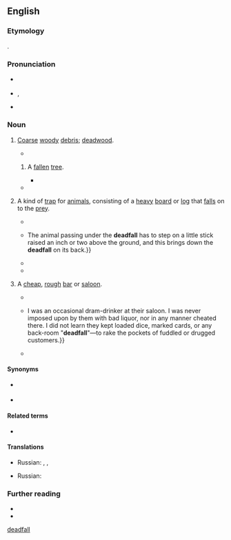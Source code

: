 ==English==
{{was wotd|2018|July|29}}

===Etymology===
{{multiple images
|direction = vertical
|image1 = Fallen trunk in a sacred forest - Flickr - odako1.jpg
|caption1 = Deadfall ''(sense 1)'' in a forest
|image2 = Paiute Deadfall Trap.JPG
|caption2 = A small deadfall ''(sense 2)'' in the style of the [[Paiute]] people of [[North America]]
}}

{{compound|dead|fall|lang=en}}.

===Pronunciation===
* {{a|RP}} {{IPA|/ˈdɛdfɔːl/|lang=en}}
* {{a|GA}} {{enPR|dĕdʹfäl}}, {{IPA|/ˈdɛdfɑl/|lang=en}}
* {{hyphenation|dead|fall|lang=en}}

===Noun===
{{en-noun|~}}

# {{lb|en|uncountable|Canada|US}} [[coarse|Coarse]] [[woody]] [[debris]]; [[deadwood]].
#* {{quote-book|author=Calvin S. Bromfield|chapter=Introduction|title=Geology of the Mount Wilson Quadrangle, Western San Juan Mountains, Colorado:{{nb...|Prepared on Behalf of the U.S. Atomic Energy Commission}}|series=[[w:United States Geological Survey|Geological Survey]] Bulletin|seriesvolume=1227|location=Washington, D.C.|publisher=[[w:United States Government Publishing Office|United States Government Printing Office]]|year=1967|page=6|pageurl=https://books.google.com/books?id=vtBjAAAAIAAJ&pg=RA2-PA6|oclc=4047535|passage=Heaver forest growth on the north-facing slopes, together with considerable '''deadfall''' and soil cover, makes geologic interpretation there difficult.|lang=en}}
## {{lb|en|countable|specifically}} A [[fallen#Adjective|fallen]] [[tree]].
##* {{quote-book|author=Rachel Joan Dale|author2=J. David McMahan|chapter=Research Methodology and Results|title=Cultural Resources Survey of the Proposed North Douglas Highway Extension, Outer Point to Point Hilda (Project No. 68870)|series=Office of History and Archaeology|seriesvolume=report no. 12|location=Anchorage, Ak.|publisher=Office of History and Archaeology, Division of Parks and Outdoor Recreation, {{w|Alaska Department of Natural Resources}}|month=February|year=1988|page=9|pageurl=https://books.google.com/books?id=5Oc0AQAAMAAJ&pg=PT398|oclc=23667003|passage=A fifth negative test pit was excavated near the largest creek at Middle Point. As well, the roots of all '''deadfalls''' within the corridor were examined for the presence of cultural material. '''Deadfalls''' were more common in the drier areas, especially near stream channels.}}
#* {{quote-book|author={{w|Robin Hobb}} [pseudonym; Margaret Astrid Lindholm Ogden]|title=City of Dragons|series=The Rain Wild Chronicles|seriesvolume=3|location=London|publisher=[[w:HarperCollins|Harper Voyager]]|year=2012|isbn=978-0-06-156163-4|passage=We should go up to the forest and see if we can find more dry '''deadfalls'''. That green wood you were trying to burn last night was all smoke and no heat.}}
# {{lb|en|countable|Canada|US|hunting}} A kind of [[trap#Noun|trap]] for [[animal]]s, consisting of a [[heavy]] [[board#Noun|board]] or [[log#Noun|log]] that [[fall#Verb|falls]] on to the [[prey#Noun|prey]].
#* {{quote-book|author=Robert Kennicott|authorlink=Robert Kennicott|chapter=The Quadrupeds of Illinois Injurious and Beneficial to the Farmer. [Wolverine, or Glutton.]|title=Report of the Commissioner of Patents for the Year 1858: Agriculture|series=[[w:United States House of Representatives|House of Representatives]], 35th [[w:United States Congress|Congress]], 2d Session|seriesvolume=executive document no. 105|location=Washington, D.C.|publisher=[[w:James B. Steedman|James B[lair] Steedman]], printer|year=1859|page=246|pageurl=https://books.google.com/books?id=LMdMAAAAYAAJ&pg=PA246|oclc=37847832|passage=It [the wolverine] is so cunning as rarely to enter a '''deadfall''' itself, but will carefully pull it to pieces and then eat the bait in safety. I was informed by hunters at Selkirk Settlement that they sometimes lost the successful result of several days' trapping by a single wolverine, which, following their path, would pull down every '''deadfall''', or destroy any animal already caught.}}
#* {{quote-book|author=John J. Rowan|chapter=The Trapper|title=The Emigrant and Sportsman in Canada.{{nb...|Some Experiences of an Old Country Settler. With Sketches of Canadian Life, Sporting Adventures, and Observations on the Forests and Fauna.}}|location=London|publisher={{w|Edward Stanford}},{{nb...|55, Charing Cross, S.W.}}|year=1876|page=369|pageurl=https://books.google.com/books?id=7nQBAAAAQAAJ&pg=PA369|oclc=1013260884|passage=The beaver trap is a '''deadfall''' of considerable weight, nicely adjusted over the animal's road or track, frequently on a dam. {{...}} The animal passing under the '''deadfall''' has to step on a little stick raised an inch or two above the ground, and this brings down the '''deadfall''' on its back.}}
#* {{quote-journal|author=A[rthur] M[urray] Chisholm|authorlink=Arthur Murray Chisholm|title=A Thousand a Plate|magazine={{w|Western Story Magazine}}|location=New York, N.Y.|publisher=[[w:Street & Smith|Street & Smith Corporation]]|date=25 November 1922|volume=XXX|issue=4|section=chapter II|page=90|pageurl=https://archive.org/stream/wsm_1922_11_25#page/n91/mode/1up|column=2|oclc=11910542|passage=It was a week after the taking of the black fox that Skookum Bill, on a short exploring trip a few miles west of their cabin, came across a '''deadfall''' which held a dead marten. He took the marten, and, when he returned, said to Dobbs: "I didn't know you'd built any '''deadfalls''' in the timber past the big draw?"}}
#* {{quote-book|author=Alaska Planning Group, {{w|United States Department of the Interior}}|chapter=History and Archeology|title=Final Environmental Statement: Proposed Lake Clark National Park, Alaska|location=Washington, D.C.|publisher=[[w:United States Government Publishing Office|United States Government Printing Office]]|year=1974|section=part II (Description of the Environment), section A (Existing Environment)|pages=61–62|pageurl=https://books.google.com/books?id=q501AAAAMAAJ&pg=PA62|oclc=83848758|passage=Marten, wolverine, lynx, ermine, fox, mink, beaver, and land otter were plentiful in the general vicinity of Kijik and traps and '''deadfalls''' were set for them.}}
# {{lb|en|countable|US|slang}} A [[cheap]], [[rough#Adjective|rough]] [[bar#Noun|bar]] or [[saloon]].
#* {{quote-book|author=[John O’Connor]|chapter=Wolf-traps—Continued|editor=John Morris|title=Wanderings of a Vagabond. An Autobiography|location=New York, N.Y.|publisher=Published by the author|year=1873|page=366|pageurl=https://books.google.com/books?id=p2iBwqjiKFAC&pg=PA366|oclc=15275274|passage=Dens of the description of the "Tapis Franc," and the "'''deadfalls'''" of San Francisco and Sacramento, are now matters of history only, and it seems beyond the bounds of probability that similar haunts of vice, and the brutal and lawless scenes there enacted, will ever again be permitted to disgrace our country, and the name of civilization.}}
#* {{quote-book|author=C[harles] E[dward] Pickett|title=Land-gambling versus Mining-gambling. An Open Letter to Squire P. Dewey, Relative to His Participation in the Land-gambling of San Francisco in the Early Days. From One Who Knows|edition=2nd|location=San Francisco, Calif.|publisher=[s.n.]|month=November|year=1879|page=9|pageurl=https://books.google.com/books?id=WzZDAAAAIAAJ&pg=RA3-PA9|oclc=12285067|passage={{...}} I was an occasional dram-drinker at their saloon. I was never imposed upon by them with bad liquor, nor in any manner cheated there. I did not learn they kept loaded dice, marked cards, or any back-room "'''deadfall'''"—to rake the pockets of fuddled or drugged customers.}}
#* {{quote-book|author=Thomas Pynchon|authorlink=Thomas Pynchon|chapter=|title={{w|Against the Day}}|location=New York, N.Y.|publisher=[[w:Penguin Group|The Penguin Press]]|year=2006|isbn=978-0-14-311256-3|location2=London|publisher2={{w|Vintage Books}}|year2=2007|page=406|isbn2=978-0-09-951233-2|passage=They had lived down in horse barns, army “A” tents with the old blood-stains onto them, city hotels with canopy beds, woke up in back rooms of '''deadfalls''' where the bars had toothmarks end to end.}}

====Synonyms====
* {{sense|trap}} {{l|en|deadfall trap}}
* {{sense|cheap, rough bar}} {{l|en|dive}}

====Related terms====
* {{l|en|deadfall trap}}<!--Placing this under "Related terms" rather than "Derived terms" as "deadfall" could have been derived from "deadfall trap" rather than the other way around.-->

====Translations====
{{trans-top|coarse woody debris; deadwood}}
* Russian: {{t+|ru|вале́жник|m}}, {{t+|ru|вале́ж|m}}, {{t+|ru|бурело́м|m}} {{qualifier|caused by a storm}}
{{trans-mid}}
{{trans-bottom}}

{{trans-top|fallen tree}}
{{trans-mid}}
{{trans-bottom}}

{{trans-top|trap consisting of a heavy object that falls on to the prey}}
* Russian: {{t+|ru|пла́шка|f}} {{qualifier|for small animals}}
{{trans-mid}}
{{trans-bottom}}

{{trans-see|cheap, rough bar or saloon|dive}}

===Further reading===
* {{pedia|deadfall trap}}
* {{pedia|deadfall|deadfall (disambiguation)}}

[[Category:en:Trees| deadfall]]
